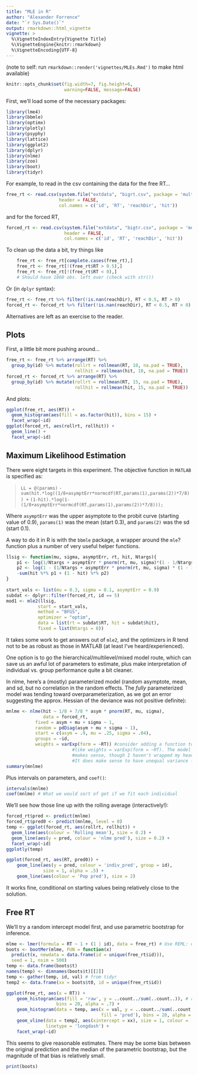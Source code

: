 ```yaml
---
title: "MLE in R"
author: "Alexander Forrence"
date: "`r Sys.Date()`"
output: rmarkdown::html_vignette
vignette: >
  %\VignetteIndexEntry{Vignette Title}
  %\VignetteEngine{knitr::rmarkdown}
  %\VignetteEncoding{UTF-8}
---
```


(note to self: run `rmarkdown::render('vignettes/MLEs.Rmd')` to make html available)
```r
knitr::opts_chunk$set(fig.width=7, fig.height=6, 
                      warning=FALSE, message=FALSE)
```

First, we'll load some of the necessary packages:

```r
library(lme4)
library(bbmle)
library(optimx)
library(plotly)
library(psyphy)
library(lattice)
library(ggplot2)
library(dplyr)
library(nlme)
library(zoo)
library(boot)
library(tidyr)
```
For example, to read in the csv containing the data for the free RT...

```r
free_rt <- read.csv(system.file("extdata", "bigrt.csv", package = 'multimles'),
                    header = FALSE,
                    col.names = c('id', 'RT', 'reachDir', 'hit'))
```

and for the forced RT,

```r
forced_rt <- read.csv(system.file("extdata", "bigtr.csv", package = 'multimles'), 
                      header = FALSE,
                      col.names = c('id', 'RT', 'reachDir', 'hit'))
```

To clean up the data a bit, try things like

```r
    free_rt <- free_rt[complete.cases(free_rt),]
    free_rt <- free_rt[!(free_rt$RT > 0.5),]
    free_rt <- free_rt[!(free_rt$RT < 0),]
    # Should have 1860 obs. left over (check with str())
```

Or (in `dplyr` syntax):
```r
free_rt <- free_rt %>% filter(!is.nan(reachDir), RT < 0.5, RT > 0)
forced_rt <- forced_rt %>% filter(!is.nan(reachDir), RT < 0.5, RT > 0)
```

Alternatives are left as an exercise to the reader.

## Plots

First, a little bit more pushing around...
```r
free_rt <- free_rt %>% arrange(RT) %>% 
  group_by(id) %>% mutate(rollrt = rollmean(RT, 10, na.pad = TRUE),
                          rollhit = rollmean(hit, 10, na.pad = TRUE))
forced_rt <- forced_rt %>% arrange(RT) %>% 
  group_by(id) %>% mutate(rollrt = rollmean(RT, 15, na.pad = TRUE),
                          rollhit = rollmean(hit, 15, na.pad = TRUE))

```

And plots:

```r
ggplot(free_rt, aes(RT)) + 
  geom_histogram(aes(fill = as.factor(hit)), bins = 15) + 
  facet_wrap(~id)
ggplot(forced_rt, aes(rollrt, rollhit)) + 
  geom_line() + 
  facet_wrap(~id) 

```

## Maximum Likelihood Estimation
There were eight targets in this experiment. The objective function in `MATLAB` is specified as:

> `LL = @(params) `
> `-sum(hit.*log((1/8+asymptErr*normcdf(RT,params(1),params(2))*7/8)) +`
> `(1-hit).*log(1-(1/8+asymptErr*normcdf(RT,params(1),params(2))*7/8)));`

Where `asymptErr` was the upper asymptote to the probit curve (starting value of 0.9), `params(1)` was the mean (start 0.3), and `params(2)` was the sd (start 0.1).

A way to do it in R is with the `bbmle` package, a wrapper around the `mle`? function plus a number of very useful helper functions.

```r
llsig <- function(mu, sigma, asymptErr, rt, hit, Ntargs){
    p1 <- log(1/Ntargs + asymptErr * pnorm(rt, mu, sigma)*(1 - 1/Ntargs))
    p2 <- log(1 - (1/Ntargs + asymptErr * pnorm(rt, mu, sigma) * (1 - 1/Ntargs)))
    -sum(hit %*% p1 + (1 - hit) %*% p2)
}
    
start_vals <- list(mu = 0.3, sigma = 0.1, asymptErr = 0.9)
subdat <- dplyr::filter(forced_rt, id == 5)
mod1 <- mle2(llsig,
            start = start_vals, 
            method = "BFGS", 
            optimizer = "optim",
            data = list(rt = subdat$RT, hit = subdat$hit),
            fixed = list(Ntargs = 8))
```
    
It takes some work to get answers out of `mle2`, and the optimizers in R tend not to be as robust as those in MATLAB (at least I've heard/experienced).

One option is to go the hierarchical/multilevel/mixed model route, which can save us an awful lot of parameters to estimate, plus make interpretation of individual vs. group performance quite a bit cleaner.

<note about shrinkage>

In nlme, here's a (mostly) parameterized model (random asymptote, mean, and sd, but no correlation in the random effects. The *fully* parameterized model was tending toward overparameterization, as we got an error suggesting the approx. Hessian of the deviance was not positive definite):
```r
mnlme <- nlme(hit ~ 1/8 + 7/8 * asym * pnorm(RT, mu, sigma), 
              data = forced_rt,
           fixed = asym + mu + sigma ~ 1, 
           random = pdDiag(asym + mu + sigma ~ 1), 
           start = c(asym = .9, mu = .25, sigma = .04), 
           groups = ~id,
           weights = varExp(form = ~RT)) #consider adding a function to describe within-group variance,
                         #like weights = varExp(form = ~RT). The model fits better and sort of
                         #makes sense, though I haven't wrapped my head around what it *means*.
                         #It does make sense to have unequal variance (large at low RT, small at high)
summary(mnlme)
```

Plus intervals on parameters, and `coef()`:
```r
intervals(mnlme)
coef(mnlme) # What we would sort of get if we fit each individual
```

We'll see how those line up with the rolling average (interactively!):
```r
forced_rt$pred <- predict(mnlme)
forced_rt$pred0 <- predict(mnlme, level = 0)
temp <- ggplot(forced_rt, aes(rollrt, rollhit)) + 
  geom_line(aes(colour = 'Rolling mean'), size = 0.2) + 
  geom_line(aes(y = pred, colour = 'nlme pred'), size = 0.2) +
  facet_wrap(~id)
ggplotly(temp)

ggplot(forced_rt, aes(RT, pred0)) + 
    geom_line(aes(y = pred, colour = 'indiv_pred', group = id), 
              size = 1, alpha = .5) + 
    geom_line(aes(colour = 'Pop pred'), size = 2) 
```

It works fine, conditional on starting values being relatively close to the solution.

## Free RT

We'll try a random intercept model first, and use parametric bootstrap for inference.

```r
mlme <- lmer(formula = RT ~ 1 + (1 | id), data = free_rt) # Use REML: does this count as "small"?
boots <- bootMer(mlme, FUN = function(x) 
  predict(x, newdata = data.frame(id = unique(free_rt$id))), 
  seed = 1, nsim = 500)
temp <- data.frame(boots$t)
names(temp) <- dimnames(boots$t)[[2]]
temp <- gather(temp, id, val) # from tidyr
temp2 <- data.frame(xx = boots$t0, id = unique(free_rt$id))

ggplot(free_rt, aes(x = RT)) + 
    geom_histogram(aes(fill = 'raw', y = ..count../sum(..count..)), # rescale counts
                   bins = 20, alpha = .7) + 
    geom_histogram(data = temp, aes(x = val, y = ..count../sum(..count..),
                                    fill = 'pred'), bins = 20, alpha = .7) + 
    geom_vline(data = temp2, aes(xintercept = xx), size = 1, colour = 'black',
               linetype = 'longdash') +
    facet_wrap(~id)
```

This seems to give reasonable estimates. There may be some bias between the original prediction and the median of the parametric bootstrap, but the magnitude of that bias is relatively small.

```r

print(boots)

```
